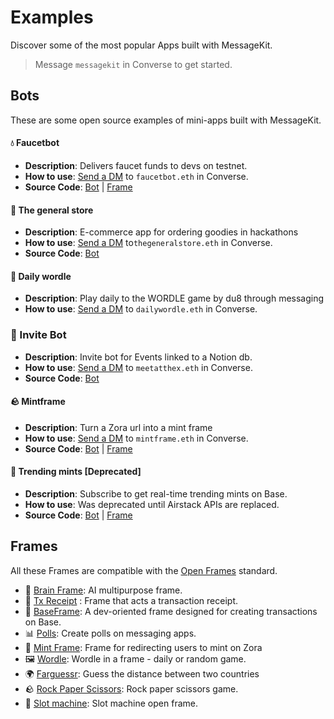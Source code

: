 # Examples

Discover some of the most popular Apps built with MessageKit.

> Message `messagekit` in Converse to get started.

## Bots

These are some open source examples of mini-apps built with MessageKit.

#### 💧 Faucetbot

- **Description**: Delivers faucet funds to devs on testnet.
- **How to use**: [Send a DM](https://converse.xyz/dm/faucetbot.eth) to `faucetbot.eth` in Converse.
- **Source Code**: [Bot](https://github.com/fabriguespe/faucet-bot) | [Frame](https://github.com/fabriguespe/tx-receipt-frame)

#### 🛒 The general store

- **Description**: E-commerce app for ordering goodies in hackathons
- **How to use**: [Send a DM](https://converse.xyz/dm/thegeneralstore.eth) to`thegeneralstore.eth` in Converse.
- **Source Code**: [Bot](https://github.com/fabriguespe/thegeneralstore-bot)

#### 📅 Daily wordle

- **Description**: Play daily to the WORDLE game by du8 through messaging
- **How to use**: [Send a DM](https://converse.xyz/dm/dailywordle.eth) to `dailywordle.eth` in Converse.

### 🎫 Invite Bot

- **Description**: Invite bot for Events linked to a Notion db.
- **How to use**: [Send a DM](https://converse.xyz/dm/meetatthex.eth) to `meetatthex.eth` in Converse.
- **Source Code**: [Bot](https://github.com/fabriguespe/invite-bot)

#### 🪨 Mintframe

- **Description**: Turn a Zora url into a mint frame
- **How to use**: [Send a DM](https://converse.xyz/dm/0xB7d51dD8331551D2FA0d185F8Ba08DcCd71499aD) to `mintframe.eth` in Converse.
- **Source Code**: [Bot](https://github.com/fabriguespe/coinbase-mint-frame-bot) | [Frame](https://github.com/builders-garden/xmtp-coinbase-mint-frame)

#### 🚀 Trending mints [Deprecated]

- **Description**: Subscribe to get real-time trending mints on Base.
- **How to use**: Was deprecated until Airstack APIs are replaced.
- **Source Code**: [Bot](https://github.com/fabriguespe/trendingmints-bot) | [Frame](https://github.com/fabriguespe/mint-frame)

## Frames

All these Frames are compatible with the [Open Frames](https://www.openframes.xyz/) standard.

- 🧠 [Brain Frame](https://frame.brianknows.org/): AI multipurpose frame.
- 💸 [Tx Receipt](https://github.com/fabriguespe/tx-receipt-frame) : Frame that acts a transaction receipt.
- 💸 [BaseFrame](./directory/baseframe.mdx): A dev-oriented frame designed for creating transactions on Base.
- 📊 [Polls](https://fc-polls-five.vercel.app/): Create polls on messaging apps.
- 🌿 [Mint Frame](https://github.com/fabriguespe/mint-frame/): Frame for redirecting users to mint on Zora
- 🖼️ [Wordle](https://openframedl.vercel.app/): Wordle in a frame - daily or random game.
- 🌍 [Farguessr](https://farguessr.vercel.app/): Guess the distance between two countries
- 🪨 [Rock Paper Scissors](https://xmtp-frame-rock-paper-scissors.vercel.app/): Rock paper scissors game.
- 🎰 [Slot machine](https://slot-machine-frame.vercel.app/): Slot machine open frame.
